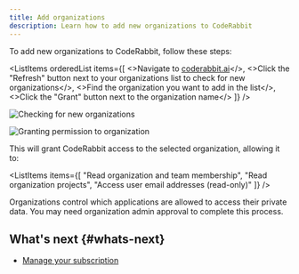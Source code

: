 ```yaml
---
title: Add organizations
description: Learn how to add new organizations to CodeRabbit
---
```



To add new organizations to CodeRabbit, follow these steps:

<ListItems
	orderedList
	items={[
		<>Navigate to <a href="https://coderabbit.ai">coderabbit.ai</a></>,
		<>Click the "Refresh" button next to your organizations list to check for new organizations</>,
		<>Find the organization you want to add in the list</>,
		<>Click the "Grant" button next to the organization name</>
	]}
/>

![Checking for new organizations](../../static/img/getting-started/check-for-new-orgs.png)

![Granting permission to organization](../../static/img/getting-started/grant-permission.png)

This will grant CodeRabbit access to the selected organization, allowing it to:

<ListItems
	items={[
		"Read organization and team membership",
		"Read organization projects",
		"Access user email addresses (read-only)"
	]}
/>

<Note type="note">
Organizations control which applications are allowed to access their private data. You may need organization admin approval to complete this process.
</Note>

## What's next {#whats-next}

- [Manage your subscription](/getting-started/subscription-management)